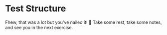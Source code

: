 # Test Structure

<EpicVideo url="https://www.epicweb.dev/workshops/testing-fundamentals/test-structure/test-structure-outro" />

Fhew, that was a lot but you've nailed it! :clap: Take some rest, take some notes, and see you in the next exercise.
